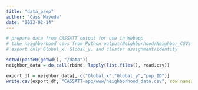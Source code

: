 ```yaml
---
title: "data_prep"
author: "Cass Mayeda"
date: "2023-02-14"
---
```


```r
# prepare data from CASSATT output for use in Webapp 
# take neighborhood csvs from Python output/Neighborhood/Neighbor_CSVs
# export only Global_x, Global_y, and cluster assignment/identity 

setwd(paste0(getwd(), "/data"))
neighbor_data = do.call(rbind, lapply(list.files(), read.csv))
```

```r
export_df = neighbor_data[, c("Global_x","Global_y","pop_ID")]
write.csv(export_df, "CASSATT-app/www/neighborhood_data.csv", row.names = FALSE)
```


